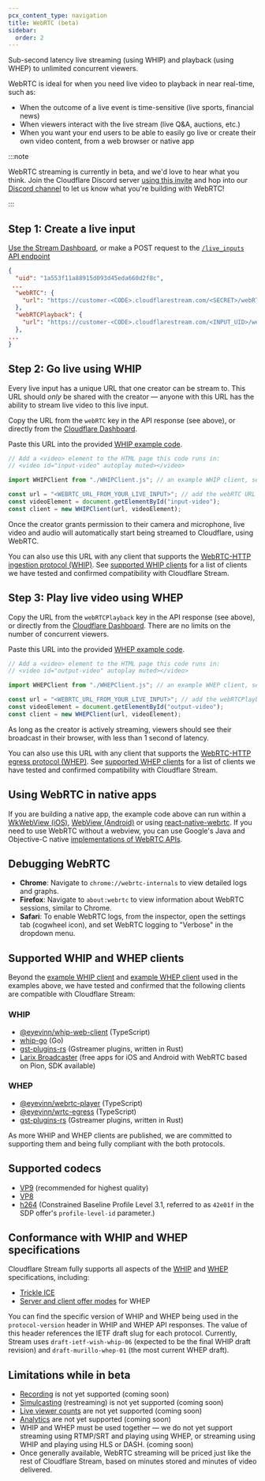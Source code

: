 ```yaml
---
pcx_content_type: navigation
title: WebRTC (beta)
sidebar:
  order: 2
---
```


Sub-second latency live streaming (using WHIP) and playback (using WHEP) to unlimited concurrent viewers.

WebRTC is ideal for when you need live video to playback in near real-time, such as:

* When the outcome of a live event is time-sensitive (live sports, financial news)
* When viewers interact with the live stream (live Q\&A, auctions, etc.)
* When you want your end users to be able to easily go live or create their own video content, from a web browser or native app

:::note

WebRTC streaming is currently in beta, and we'd love to hear what you think. Join the Cloudflare Discord server [using this invite](https://discord.com/invite/cloudflaredev/) and hop into our [Discord channel](https://discord.com/channels/595317990191398933/893253103695065128) to let us know what you're building with WebRTC! 

:::

## Step 1: Create a live input

[Use the Stream Dashboard](https://dash.cloudflare.com/?to=/:account/stream/inputs/create), or make a POST request to the [`/live_inputs` API endpoint](/api/operations/stream-live-inputs-create-a-live-input)

```json title="API response from a POST request to /live_inputs" {5}
{
  "uid": "1a553f11a88915d093d45eda660d2f8c",
 ...
  "webRTC": {
    "url": "https://customer-<CODE>.cloudflarestream.com/<SECRET>/webRTC/publish"
  },
  "webRTCPlayback": {
    "url": "https://customer-<CODE>.cloudflarestream.com/<INPUT_UID>/webRTC/play"
  },
...
}
```

## Step 2: Go live using WHIP

Every live input has a unique URL that one creator can be stream to. This URL should *only* be shared with the creator — anyone with this URL has the ability to stream live video to this live input.

Copy the URL from the `webRTC` key in the API response (see above), or directly from the [Cloudflare Dashboard](https://dash.cloudflare.com/?to=/:account/stream/inputs).

Paste this URL into the provided [WHIP example code](https://github.com/cloudflare/workers-sdk/blob/main/templates/stream/webrtc/src/whip.html#L13).

```javascript title="Simplified example code" {4}
// Add a <video> element to the HTML page this code runs in:
// <video id="input-video" autoplay muted></video>

import WHIPClient from "./WHIPClient.js"; // an example WHIP client, see https://github.com/cloudflare/workers-sdk/blob/main/templates/stream/webrtc/src/WHIPClient.ts

const url = "<WEBRTC_URL_FROM_YOUR_LIVE_INPUT>"; // add the webRTC URL from your live input here
const videoElement = document.getElementById("input-video");
const client = new WHIPClient(url, videoElement);
```

Once the creator grants permission to their camera and microphone, live video and audio will automatically start being streamed to Cloudflare, using WebRTC.

You can also use this URL with any client that supports the [WebRTC-HTTP ingestion protocol (WHIP)](https://www.ietf.org/id/draft-ietf-wish-whip-06.html). See [supported WHIP clients](#supported-whip-and-whep-clients) for a list of clients we have tested and confirmed compatibility with Cloudflare Stream.

## Step 3: Play live video using WHEP

Copy the URL from the `webRTCPlayback` key in the API response (see above), or directly from the [Cloudflare Dashboard](https://dash.cloudflare.com/?to=/:account/stream/inputs). There are no limits on the number of concurrent viewers.

Paste this URL into the provided [WHEP example code](https://github.com/cloudflare/workers-sdk/blob/main/templates/stream/webrtc/src/whep.html#L13).

```javascript title="Simplified example code" {4}
// Add a <video> element to the HTML page this code runs in:
// <video id="output-video" autoplay muted></video>

import WHEPClient from "./WHEPClient.js"; // an example WHEP client, see https://github.com/cloudflare/workers-sdk/blob/main/templates/stream/webrtc/src/WHEPClient.ts

const url = "<WEBRTC_URL_FROM_YOUR_LIVE_INPUT>"; // add the webRTCPlayback URL from your live input here
const videoElement = document.getElementById("output-video");
const client = new WHEPClient(url, videoElement);
```

As long as the creator is actively streaming, viewers should see their broadcast in their browser, with less than 1 second of latency.

You can also use this URL with any client that supports the [WebRTC-HTTP egress protocol (WHEP)](https://www.ietf.org/archive/id/draft-murillo-whep-01.html). See [supported WHEP clients](#supported-whip-and-whep-clients) for a list of clients we have tested and confirmed compatibility with Cloudflare Stream.

## Using WebRTC in native apps

If you are building a native app, the example code above can run within a [WkWebView (iOS)](https://developer.apple.com/documentation/webkit/wkwebview), [WebView (Android)](https://developer.android.com/reference/android/webkit/WebView) or using [react-native-webrtc](https://github.com/react-native-webrtc/react-native-webrtc/blob/master/Documentation/BasicUsage.md). If you need to use WebRTC without a webview, you can use Google's Java and Objective-C native [implementations of WebRTC APIs](https://webrtc.googlesource.com/src/+/refs/heads/main/sdk).

## Debugging WebRTC

* **Chrome**: Navigate to `chrome://webrtc-internals` to view detailed logs and graphs.
* **Firefox**: Navigate to `about:webrtc` to view information about WebRTC sessions, similar to Chrome.
* **Safari**: To enable WebRTC logs, from the inspector, open the settings tab (cogwheel icon), and set WebRTC logging to "Verbose" in the dropdown menu.

## Supported WHIP and WHEP clients

Beyond the [example WHIP client](https://github.com/cloudflare/workers-sdk/blob/main/templates/stream/webrtc/src/WHIPClient.ts) and [example WHEP client](https://github.com/cloudflare/workers-sdk/blob/main/templates/stream/webrtc/src/WHEPClient.ts) used in the examples above, we have tested and confirmed that the following clients are compatible with Cloudflare Stream:

### WHIP

* [@eyevinn/whip-web-client](https://www.npmjs.com/package/@eyevinn/whip-web-client) (TypeScript)
* [whip-go](https://github.com/ggarber/whip-go) (Go)
* [gst-plugins-rs](https://gitlab.freedesktop.org/gstreamer/gst-plugins-rs) (Gstreamer plugins, written in Rust)
* [Larix Broadcaster](https://softvelum.com/larix/) (free apps for iOS and Android with WebRTC based on Pion, SDK available)

### WHEP

* [@eyevinn/webrtc-player](https://www.npmjs.com/package/@eyevinn/webrtc-player) (TypeScript)
* [@eyevinn/wrtc-egress](https://www.npmjs.com/package/@eyevinn/wrtc-egress) (TypeScript)
* [gst-plugins-rs](https://gitlab.freedesktop.org/gstreamer/gst-plugins-rs) (Gstreamer plugins, written in Rust)

As more WHIP and WHEP clients are published, we are committed to supporting them and being fully compliant with the both protocols.

## Supported codecs

* [VP9](https://developers.google.com/media/vp9) (recommended for highest quality)
* [VP8](https://en.wikipedia.org/wiki/VP8)
* [h264](https://en.wikipedia.org/wiki/Advanced_Video_Coding) (Constrained Baseline Profile Level 3.1, referred to as `42e01f` in the SDP offer's `profile-level-id` parameter.)

## Conformance with WHIP and WHEP specifications

Cloudflare Stream fully supports all aspects of the [WHIP](https://www.ietf.org/id/draft-ietf-wish-whip-06.html) and [WHEP](https://www.ietf.org/archive/id/draft-murillo-whep-01.html) specifications, including:

* [Trickle ICE](https://datatracker.ietf.org/doc/rfc8838/)
* [Server and client offer modes](https://www.ietf.org/archive/id/draft-murillo-whep-01.html#section-3) for WHEP

You can find the specific version of WHIP and WHEP being used in the `protocol-version` header in WHIP and WHEP API responses. The value of this header references the IETF draft slug for each protocol. Currently, Stream uses `draft-ietf-wish-whip-06` (expected to be the final WHIP draft revision) and `draft-murillo-whep-01` (the most current WHEP draft).

## Limitations while in beta

* [Recording](/stream/stream-live/watch-live-stream/#live-stream-recording-playback) is not yet supported (coming soon)
* [Simulcasting](/stream/stream-live/simulcasting) (restreaming) is not yet supported (coming soon)
* [Live viewer counts](/stream/getting-analytics/live-viewer-count/) are not yet supported (coming soon)
* [Analytics](/stream/getting-analytics/fetching-bulk-analytics/) are not yet supported (coming soon)
* WHIP and WHEP must be used together — we do not yet support streaming using RTMP/SRT and playing using WHEP, or streaming using WHIP and playing using HLS or DASH. (coming soon)
* Once generally available, WebRTC streaming will be priced just like the rest of Cloudflare Stream, based on minutes stored and minutes of video delivered.
